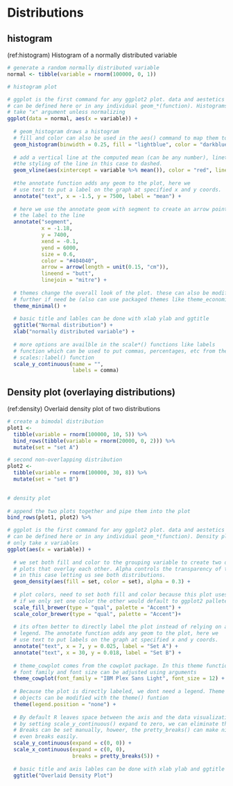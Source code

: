 # Distributions

## histogram

(ref:histogram) Histogram of a normally distributed variable
```r
# generate a random normally distributed variable
normal <- tibble(variable = rnorm(100000, 0, 1))

# histogram plot

# ggplot is the first command for any ggplot2 plot. data and aestetics aes()
# can be defined here or in any individual geom_*(function). Histograms only 
# take "x" argument unless normalizing
ggplot(data = normal, aes(x = variable)) + 
  
  # geom_histogram draws a histogram
  # fill and color can also be used in the aes() command to map them to data
  geom_histogram(binwidth = 0.25, fill = "lightblue", color = "darkblue") +
  
  # add a vertical line at the computed mean (can be any number), linetype controls
  #the styling of the line in this case to dashed.
  geom_vline(aes(xintercept = variable %>% mean()), color = "red", linetype = "dashed") +
  
  #the annotate function adds any geom to the plot, here we
  # use text to put a label on the graph at specified x and y coords.
  annotate("text", x = -1.5, y = 7500, label = "mean") +
  
  # here we use the annotate geom with segment to create an arrow pointing from
  # the label to the line
  annotate("segment",
           x = -1.18,
           y = 7400,
           xend = -0.1,
           yend = 6000,
           size = 0.6,
           color = "#404040",
           arrow = arrow(length = unit(0.15, "cm")),
           lineend = "butt",
           linejoin = "mitre") +
  
  # themes change the overall look of the plot. these can also be modified
  # further if need be (also can use packaged themes like theme_economist)
  theme_minimal() +
  
  # basic title and lables can be done with xlab ylab and ggtitle
  ggtitle("Normal distribution") +
  xlab("normally distributed variable") +
  
  # more options are availble in the scale*() functions like labels
  # function which can be used to put commas, percentages, etc from the 
  # scales::label() function
  scale_y_continuous(name = "",
                     labels = comma)  

```

## Density plot (overlaying distributions)

(ref:density) Overlaid density plot of two distributions
```r
# create a bimodal distribution
plot1 <- 
  tibble(variable = rnorm(100000, 10, 5)) %>% 
  bind_rows(tibble(variable = rnorm(20000, 0, 2))) %>% 
  mutate(set = "set A")

# second non-overlapping distribution  
plot2 <- 
  tibble(variable = rnorm(100000, 30, 8)) %>%
  mutate(set = "set B")
 

# density plot
   
# append the two plots together and pipe them into the plot
bind_rows(plot1, plot2) %>% 

# ggplot is the first command for any ggplot2 plot. data and aestetics aes()
# can be defined here or in any individual geom_*(function). Density plots
# only take x variables
ggplot(aes(x = variable)) + 
  
  # we set both fill and color to the grouping variable to create two density
  # plots that overlay each other. Alpha controls the transparency of the plot
  # in this case letting us see both distributions.
  geom_density(aes(fill = set, color = set), alpha = 0.3) +
  
  # plot colors, need to set both fill and color because this plot uses both.
  # if we only set one color the other would default to ggplot2 pallete.
  scale_fill_brewer(type = "qual", palette = "Accent") +
  scale_color_brewer(type = "qual", palette = "Accent")+
  
  # its often better to directly label the plot instead of relying on a
  # legend. The annotate function adds any geom to the plot, here we
  # use text to put labels on the graph at specified x and y coords.
  annotate("text", x = 7, y = 0.025, label = "Set A") +
  annotate("text", x = 30, y = 0.018, label = "Set B") +
  
  # theme_cowplot comes from the cowplot package. In this theme function
  # font family and font size can be adjusted using arguments
  theme_cowplot(font_family = "IBM Plex Sans Light", font_size = 12) +
  
  # Because the plot is directly labeled, we dont need a legend. Theme
  # objects can be modified with the theme() funtion
  theme(legend.position = "none") +
  
  # By default R leaves space between the axis and the data visualization.
  # by setting scale_y_continuous() expand to zero, we can eliminate this.
  # Breaks can be set manually, howeer, the pretty_breaks() can make nice
  # even breaks easily.
  scale_y_continuous(expand = c(0, 0)) +
  scale_x_continuous(expand = c(0, 0),
                     breaks = pretty_breaks(5)) +
  
  # basic title and axis lables can be done with xlab ylab and ggtitle
  ggtitle("Overlaid Density Plot")

```



